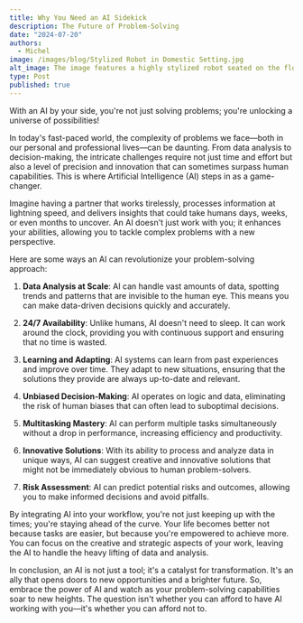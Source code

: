 ```yaml
---
title: Why You Need an AI Sidekick
description: The Future of Problem-Solving
date: "2024-07-20"
authors:
  - Michel
image: /images/blog/Stylized Robot in Domestic Setting.jpg
alt_image: The image features a highly stylized robot seated on the floor. It has a glossy, teal-tinted white surface with sleek curves and illuminated blue accents along its body, giving it an advanced and clean aesthetic. The robot's head, a large rounded visor or screen, glows with a soft blue light. It has humanoid hands with detailed articulation, resting on its knees, suggesting a posture of rest or contemplation. The setting appears to be a domestic interior with a potted plant and window in the background, adding a contrast between technology and organic elements. The robot's pose and the lighting create a mood that feels both futuristic and introspective.
type: Post
published: true
---
```


With an AI by your side, you're not just solving problems; you're unlocking a universe of possibilities!

In today's fast-paced world, the complexity of problems we face—both in our personal and professional lives—can be daunting. From data analysis to decision-making, the intricate challenges require not just time and effort but also a level of precision and innovation that can sometimes surpass human capabilities. This is where Artificial Intelligence (AI) steps in as a game-changer.

Imagine having a partner that works tirelessly, processes information at lightning speed, and delivers insights that could take humans days, weeks, or even months to uncover. An AI doesn't just work with you; it enhances your abilities, allowing you to tackle complex problems with a new perspective.

Here are some ways an AI can revolutionize your problem-solving approach:

1. **Data Analysis at Scale**: AI can handle vast amounts of data, spotting trends and patterns that are invisible to the human eye. This means you can make data-driven decisions quickly and accurately.

2. **24/7 Availability**: Unlike humans, AI doesn't need to sleep. It can work around the clock, providing you with continuous support and ensuring that no time is wasted.

3. **Learning and Adapting**: AI systems can learn from past experiences and improve over time. They adapt to new situations, ensuring that the solutions they provide are always up-to-date and relevant.

4. **Unbiased Decision-Making**: AI operates on logic and data, eliminating the risk of human biases that can often lead to suboptimal decisions.

5. **Multitasking Mastery**: AI can perform multiple tasks simultaneously without a drop in performance, increasing efficiency and productivity.

6. **Innovative Solutions**: With its ability to process and analyze data in unique ways, AI can suggest creative and innovative solutions that might not be immediately obvious to human problem-solvers.

7. **Risk Assessment**: AI can predict potential risks and outcomes, allowing you to make informed decisions and avoid pitfalls.

By integrating AI into your workflow, you're not just keeping up with the times; you're staying ahead of the curve. Your life becomes better not because tasks are easier, but because you're empowered to achieve more. You can focus on the creative and strategic aspects of your work, leaving the AI to handle the heavy lifting of data and analysis.

In conclusion, an AI is not just a tool; it's a catalyst for transformation. It's an ally that opens doors to new opportunities and a brighter future. So, embrace the power of AI and watch as your problem-solving capabilities soar to new heights. The question isn't whether you can afford to have AI working with you—it's whether you can afford not to.

